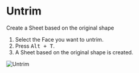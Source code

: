 
<Reference shortcut="Alt + T" command="Untrim" button="" />

# Untrim

Create a Sheet based on the original shape

1. Select the Face you want to untrim.
2. Press <kbd>Alt + T</kbd>.
3. A Sheet based on the original shape is created.

![Untrim](/img/untrim.gif)






